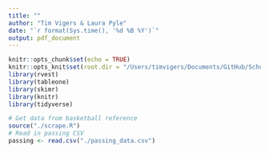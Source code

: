 ```yaml
---
title: ""
author: "Tim Vigers & Laura Pyle"
date: "`r format(Sys.time(), '%d %B %Y')`"
output: pdf_document
---
```


```r
knitr::opts_chunk$set(echo = TRUE)
knitr::opts_knit$set(root.dir = "/Users/timvigers/Documents/GitHub/School/Analysis of Longitudinal Data/Final Project")
library(rvest)
library(tableone)
library(skimr)
library(knitr)
library(tidyverse)
```

```r
# Get data from basketball reference
source("./scrape.R")
# Read in passing CSV
passing <- read.csv("./passing_data.csv")
```

```r

```